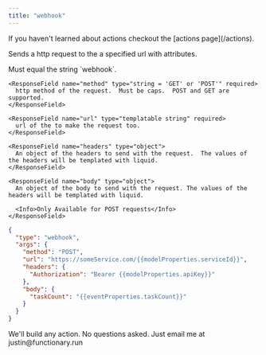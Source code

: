 ```yaml
---
title: "webhook"
---
```


<Note>
  If you haven't learned about actions checkout the [actions page](/actions).
</Note>

Sends a http request to the a specified url with attributes.

<ParamField body="type" type="string = 'webhook'" required>
  Must equal the string `webhook`.
</ParamField>

<ParamField body="args" type="object" required>
  <Expandable title="properties" defaultOpen={true}>

    <ResponseField name="method" type="string = 'GET' or 'POST'" required>
      http method of the request.  Must be caps.  POST and GET are supported.
    </ResponseField>

    <ResponseField name="url" type="templatable string" required>
      url of the to make the request too.
    </ResponseField>

    <ResponseField name="headers" type="object">
      An object of the headers to send with the request.  The values of the headers will be templated with liquid.
    </ResponseField>

    <ResponseField name="body" type="object">
      An object of the body to send with the request. The values of the headers will be templated with liquid.

      <Info>Only Available for POST requests</Info>
    </ResponseField>

  </Expandable>
</ParamField>

```json
{
  "type": "webhook",
  "args": {
    "method": "POST",
    "url": "https://someService.com/{{modelProperties.serviceId}}",
    "headers": {
      "Authorization": "Bearer {{modelProperties.apiKey}}"
    },
    "body": {
      "taskCount": "{{eventProperties.taskCount}}"
    }
  }
}
```

<Tip>
  We'll build any action. No questions asked. Just email me at
  justin@functionary.run
</Tip>
